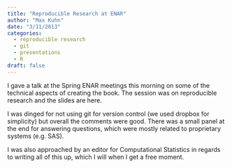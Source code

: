 ```yaml
---
title: "Reproducible Research at ENAR"
author: "Max Kuhn"
date: "3/11/2013"
categories:
  - reproducible research
  - git
  - presentations
  - R
draft: false
---
```



I gave a talk at the Spring ENAR meetings this morning on some of the technical aspects of creating the book. The session was on reproducible research and the slides are here.

I was dinged for not using git for version control (we used dropbox for simplicity) but overall the comments were good. There was a small panel at the end for answering questions, which were mostly related to proprietary systems (e.g. SAS).

I was also approached by an editor for Computational Statistics in regards to writing all of this up, which I will when I get a free moment. 

